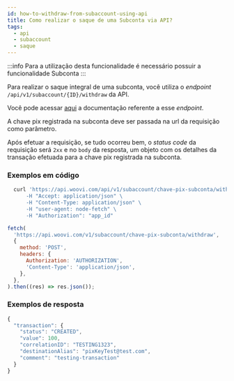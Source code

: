 ```yaml
---
id: how-to-withdraw-from-subaccount-using-api
title: Como realizar o saque de uma Subconta via API?
tags:
  - api
  - subaccount
  - saque
---
```



:::info
Para a utilização desta funcionalidade é necessário possuir a funcionalidade Subconta
:::

Para realizar o saque integral de uma subconta, você utiliza o _endpoint_ `/api/v1/subaccount/{ID}/withdraw` da API.

Você pode acessar [aqui](https://developers.woovi.com.br/api#tag/sub-account-(request-access)/paths/~1api~1v1~1subaccount~1%7Bid%7D~1withdraw/post)
a documentação referente a esse _endpoint_.

A chave pix registrada na subconta deve ser passada na url da requisição como parâmetro.

Após efetuar a requisição, se tudo ocorreu bem, o _status code_ da requisição será `2xx` e no `body` da resposta, um objeto com os detalhes da transação efetuada para a chave pix registrada na subconta.

### Exemplos em código

<Tabs>
  <TabItem value="shell-curl" label="Shell + cURL" default>

```sh
  curl 'https://api.woovi.com/api/v1/subaccount/chave-pix-subconta/withdraw -X POST \
      -H "Accept: application/json" \
      -H "Content-Type: application/json" \
      -H "user-agent: node-fetch" \
      -H "Authorization": "app_id"
```

  </TabItem>
  <TabItem value="javascript" label="JavaScript + Fetch" default>

```js
fetch(
  'https://api.woovi.com/v1/subaccount/chave-pix-subconta/withdraw',
  {
    method: 'POST',
    headers: {
      Authorization: 'AUTHORIZATION',
      'Content-Type': 'application/json',
    },
  },
).then((res) => res.json());
```

  </TabItem>
</Tabs>

### Exemplos de resposta

```jsx
{
  "transaction": {
    "status": "CREATED",
    "value": 100,
    "correlationID": "TESTING1323",
    "destinationAlias": "pixKeyTest@test.com",
    "comment": "testing-transaction"
  }
}
```
